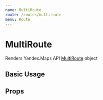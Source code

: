 ```yaml
---
name: MultiRoute
route: /routes/multiroute
menu: Route
---
```



# MultiRoute

Renders Yandex.Maps API [MultiRoute][multiroute] object

## Basic Usage

<Playground>
  <YMaps query={{ apikey: '52512926-86c8-42a8-b561-e1fb75733b4a' }}>
    <Map defaultState={{ center: [55.739625, 37.5412], zoom: 12 }}>
      <MultiRoute
        referencePoints={[[55.749, 37.524], 'Москва, Успенский пер. 7']}
        params={{ routingMode: 'masstransit' }}
        options={{ boundsAutoApply: true }}
      />
    </Map>
  </YMaps>
</Playground>

## Props

<Props of={_MultiRoute} />

[multiroute]:
  https://tech.yandex.ru/maps/jsapi/doc/2.1/ref/reference/multiRouter.MultiRoute-docpage/
